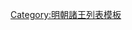 {{ming|title=明朝延長國諸王|ed=延長國|head=[[嘉靖]]十年（[[1531年]]）封。|
{{ming/title}}
{{ming/list|延長莊懿王|[[朱真滰]]|朱貢錝、庶六子|[[1531年]]—[[1591年]]|嘉靖十年封。[[萬曆]]十九年薨<ref>《明神宗實錄》</ref>。}}
{{ming/list|延長王|[[朱弼棟]]|朱真滰、嫡四子<ref name=a>《明世宗實錄》</ref>|追封|嘉靖三十四年封[[长子 (封号)|長子]]<ref name=a/>。萬曆十六年卒。以子[[朱縉𤊐|縉𤊐]]襲封，追封王。}}
{{ming/list|延長王|[[朱縉𤊐]]|朱弼棟、嫡一子<ref>{{cite web|author1=|title=《大明延長王長子夫人何氏墓誌》||url=https://new.qq.com/omn/20191121/20191121A0C6MQ00.html}}</ref>|[[1593年]]—？年|萬曆二年封[[长孙 (封号)|長孫]]。二十一年襲封，薨。}}
{{ming/list|延長王|[[朱紳封]]|朱縉𤊐、嫡一子|？年|萬曆二十三年封長子，既而襲封，薨。}}
{{ming/list|延長王|[[朱識𨩴]]|朱紳封、嫡一子|？年—[[1648年]]|不知何年襲封。[[永曆 (南明)|永曆]]二年五月於馬家坪為清軍游擊[[張勇 (襄壯)|張勇]]俘殺。}}
{{ming/note|參考文獻}}
{{ming/note|ref}}
}}<noinclude>
[[Category:明朝諸王列表模板]]
</noinclude>